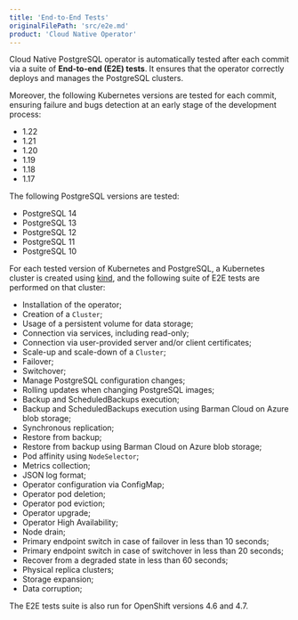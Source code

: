 ```yaml
---
title: 'End-to-End Tests'
originalFilePath: 'src/e2e.md'
product: 'Cloud Native Operator'
---
```


Cloud Native PostgreSQL operator is automatically tested after each
commit via a suite of **End-to-end (E2E) tests**. It ensures that
the operator correctly deploys and manages the PostgreSQL clusters.

Moreover, the following Kubernetes versions are tested for each commit,
ensuring failure and bugs detection at an early stage of the development
process:

-   1.22
-   1.21
-   1.20
-   1.19
-   1.18
-   1.17

The following PostgreSQL versions are tested:

-   PostgreSQL 14
-   PostgreSQL 13
-   PostgreSQL 12
-   PostgreSQL 11
-   PostgreSQL 10

For each tested version of Kubernetes and PostgreSQL, a Kubernetes
cluster is created using [kind](https://kind.sigs.k8s.io/),
and the following suite of E2E tests are performed on that cluster:

-   Installation of the operator;
-   Creation of a `Cluster`;
-   Usage of a persistent volume for data storage;
-   Connection via services, including read-only;
-   Connection via user-provided server and/or client certificates;
-   Scale-up and scale-down of a `Cluster`;
-   Failover;
-   Switchover;
-   Manage PostgreSQL configuration changes;
-   Rolling updates when changing PostgreSQL images;
-   Backup and ScheduledBackups execution;
-   Backup and ScheduledBackups execution using Barman Cloud on Azure blob storage;
-   Synchronous replication;
-   Restore from backup;
-   Restore from backup using Barman Cloud on Azure blob storage;
-   Pod affinity using `NodeSelector`;
-   Metrics collection;
-   JSON log format;
-   Operator configuration via ConfigMap;
-   Operator pod deletion;
-   Operator pod eviction;
-   Operator upgrade;
-   Operator High Availability;
-   Node drain;
-   Primary endpoint switch in case of failover in less than 10 seconds;
-   Primary endpoint switch in case of switchover in less than 20 seconds;
-   Recover from a degraded state in less than 60 seconds;
-   Physical replica clusters;
-   Storage expansion;
-   Data corruption;

The E2E tests suite is also run for OpenShift versions 4.6 and 4.7.